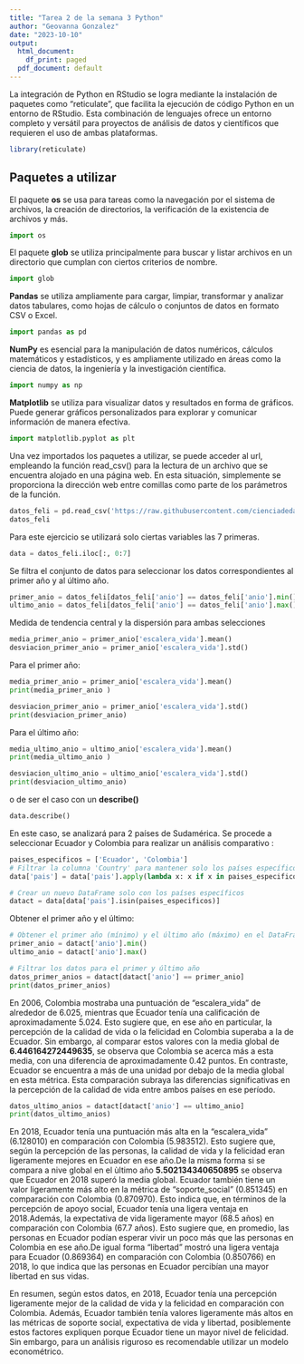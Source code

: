 ```yaml
---
title: "Tarea 2 de la semana 3 Python"
author: "Geovanna Gonzalez"
date: "2023-10-10"
output:
  html_document:
    df_print: paged
  pdf_document: default
---
```


La integración de Python en RStudio se logra mediante la instalación de paquetes como "reticulate", que facilita la ejecución de código Python en un entorno de RStudio. Esta combinación de lenguajes ofrece un entorno completo y versátil para proyectos de análisis de datos y científicos que requieren el uso de ambas plataformas.


```r
library(reticulate)
```

## Paquetes a utilizar
El paquete **os** se usa para tareas como la navegación por el sistema de archivos, la creación de directorios, la verificación de la existencia de archivos y más.

```python
import os
```

El paquete **glob** se utiliza principalmente para buscar y listar archivos en un directorio que cumplan con ciertos criterios de nombre.

```python
import glob
```

**Pandas** se utiliza ampliamente para cargar, limpiar, transformar y analizar datos tabulares, como hojas de cálculo o conjuntos de datos en formato CSV o Excel.

```python
import pandas as pd
```

**NumPy** es esencial para la manipulación de datos numéricos, cálculos matemáticos y estadísticos, y es ampliamente utilizado en áreas como la ciencia de datos, la ingeniería y la investigación científica.

```python
import numpy as np
```

**Matplotlib** se utiliza para visualizar datos y resultados en forma de gráficos. Puede generar gráficos personalizados para explorar y comunicar información de manera efectiva.

```python
import matplotlib.pyplot as plt
```

Una vez importados los paquetes a utilizar, se puede acceder al url, empleando la función read_csv() para la lectura de un archivo que se encuentra alojado en una página web. En esta situación, simplemente se proporciona la dirección web entre comillas como parte de los parámetros de la función.

```python
datos_feli = pd.read_csv('https://raw.githubusercontent.com/cienciadedatos/datos-de-miercoles/master/datos/2019/2019-08-07/felicidad.csv')
datos_feli
```
Para este ejercicio se utilizará solo ciertas variables las 7 primeras. 
```python
data = datos_feli.iloc[:, 0:7]
```


Se filtra el conjunto de datos para seleccionar los datos correspondientes al primer año y al último año.

```python
primer_anio = datos_feli[datos_feli['anio'] == datos_feli['anio'].min()]
ultimo_anio = datos_feli[datos_feli['anio'] == datos_feli['anio'].max()]

```

Medida de tendencia central y la dispersión para ambas selecciones

```python
media_primer_anio = primer_anio['escalera_vida'].mean()
desviacion_primer_anio = primer_anio['escalera_vida'].std()

```

Para el primer año:

```python
media_primer_anio = primer_anio['escalera_vida'].mean()
print(media_primer_anio )
```
```python
desviacion_primer_anio = primer_anio['escalera_vida'].std()
print(desviacion_primer_anio)
```

Para el último año:

```python
media_ultimo_anio = ultimo_anio['escalera_vida'].mean()
print(media_ultimo_anio )
```
```python
desviacion_ultimo_anio = ultimo_anio['escalera_vida'].std()
print(desviacion_ultimo_anio)
```
o de ser el caso con un **describe()**

```python
data.describe()
```


En este caso, se analizará para 2 países de Sudamérica. Se procede a seleccionar Ecuador y Colombia para realizar un análisis comparativo :

```python

paises_especificos = ['Ecuador', 'Colombia']
# Filtrar la columna 'Country' para mantener solo los países específicos
data['pais'] = data['pais'].apply(lambda x: x if x in paises_especificos else '')

# Crear un nuevo DataFrame solo con los países específicos
datact = data[data['pais'].isin(paises_especificos)]

```


Obtener el primer año y el último: 

```python
# Obtener el primer año (mínimo) y el último año (máximo) en el DataFrame
primer_anio = datact['anio'].min()
ultimo_anio = datact['anio'].max()

# Filtrar los datos para el primer y último año
datos_primer_anios = datact[datact['anio'] == primer_anio]
print(datos_primer_anios)
```
En 2006, Colombia mostraba una puntuación de "escalera_vida" de alrededor de 6.025, mientras que Ecuador tenía una calificación de aproximadamente 5.024. Esto sugiere que, en ese año en particular, la percepción de la calidad de vida o la felicidad en Colombia superaba a la de Ecuador. Sin embargo, al comparar estos valores con la media global de **6.446164272449635**, se observa que Colombia se acerca más a esta media, con una diferencia de aproximadamente 0.42 puntos. En contraste, Ecuador se encuentra a más de una unidad por debajo de la media global en esta métrica. Esta comparación subraya las diferencias significativas en la percepción de la calidad de vida entre ambos países en ese período.

```python
datos_ultimo_anios = datact[datact['anio'] == ultimo_anio]
print(datos_ultimo_anios)
```
En 2018, Ecuador tenía una puntuación más alta en la "escalera_vida" (6.128010) en comparación con Colombia (5.983512). Esto sugiere que, según la percepción de las personas, la calidad de vida y la felicidad eran ligeramente mejores en Ecuador en ese año.De la misma forma si se compara a nive global en el ùltimo año **5.502134340650895** se observa que Ecuador en 2018 superó la media global. Ecuador también tiene un valor ligeramente más alto en la métrica de "soporte_social" (0.851345) en comparación con Colombia (0.870970). Esto indica que, en términos de la percepción de apoyo social, Ecuador tenía una ligera ventaja en 2018.Además, la expectativa de vida ligeramente mayor (68.5 años) en comparación con Colombia (67.7 años). Esto sugiere que, en promedio, las personas en Ecuador podían esperar vivir un poco más que las personas en Colombia en ese año.De igual forma "libertad" mostró una ligera ventaja para Ecuador (0.869364) en comparación con Colombia (0.850766) en 2018, lo que indica que las personas en Ecuador percibían una mayor libertad en sus vidas.

En resumen, según estos datos, en 2018, Ecuador tenía una percepción ligeramente mejor de la calidad de vida y la felicidad en comparación con Colombia. Además, Ecuador también tenía valores ligeramente más altos en las métricas de soporte social, expectativa de vida y libertad, posiblemente estos factores expliquen porque Ecuador tiene un mayor nivel de felicidad. Sin embargo, para un análisis riguroso es recomendable utilizar un modelo econométrico. 



